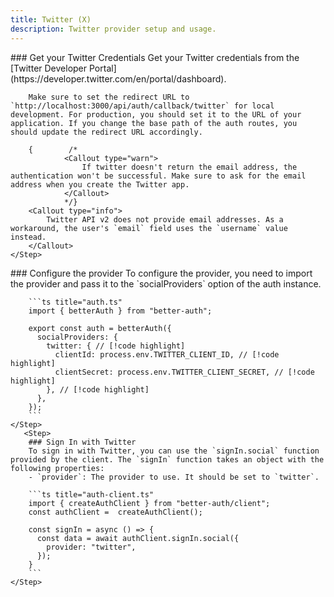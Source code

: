 ```yaml
---
title: Twitter (X)
description: Twitter provider setup and usage.
---
```


<Steps>
    <Step>
        ### Get your Twitter Credentials
        Get your Twitter credentials from the [Twitter Developer Portal](https://developer.twitter.com/en/portal/dashboard).

        Make sure to set the redirect URL to `http://localhost:3000/api/auth/callback/twitter` for local development. For production, you should set it to the URL of your application. If you change the base path of the auth routes, you should update the redirect URL accordingly.

        {        /*
                <Callout type="warn">
                    If twitter doesn't return the email address, the authentication won't be successful. Make sure to ask for the email address when you create the Twitter app.
                </Callout>
                */}
        <Callout type="info">
            Twitter API v2 does not provide email addresses. As a workaround, the user's `email` field uses the `username` value instead.
        </Callout>
    </Step>

  <Step>
        ### Configure the provider
        To configure the provider, you need to import the provider and pass it to the `socialProviders` option of the auth instance.

        ```ts title="auth.ts"
        import { betterAuth } from "better-auth";

        export const auth = betterAuth({
          socialProviders: {
            twitter: { // [!code highlight]
              clientId: process.env.TWITTER_CLIENT_ID, // [!code highlight]
              clientSecret: process.env.TWITTER_CLIENT_SECRET, // [!code highlight]
            }, // [!code highlight]
          },
        });
        ```
    </Step>
       <Step>
        ### Sign In with Twitter
        To sign in with Twitter, you can use the `signIn.social` function provided by the client. The `signIn` function takes an object with the following properties:
        - `provider`: The provider to use. It should be set to `twitter`.

        ```ts title="auth-client.ts"
        import { createAuthClient } from "better-auth/client";
        const authClient =  createAuthClient();

        const signIn = async () => {
          const data = await authClient.signIn.social({
            provider: "twitter",
          });
        }
        ```
    </Step>
</Steps>
